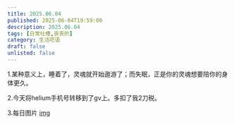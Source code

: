 ```yaml
---
title: 2025.06.04
published: 2025-06-04T19:59:00
description: 2025.06.04
tags: [日常吐槽,丧丧的]
category: 生活呓语
draft: false
unlisted: false
---
```




1.某种意义上，睡着了，灵魂就开始遨游了；而失眠，正是你的灵魂想要陪你的身体更久。

2.今天将helium手机号转移到了gv上。多扣了我2刀税。

3.每日图片
[img](https://cdn.jsdelivr.net/gh/sjhxlll/pic@master/img/mocha%40%E6%96%B0%E5%88%8A%E5%A7%94%E8%A8%97%E4%B8%AD_STARS_93409096_p0.png)
